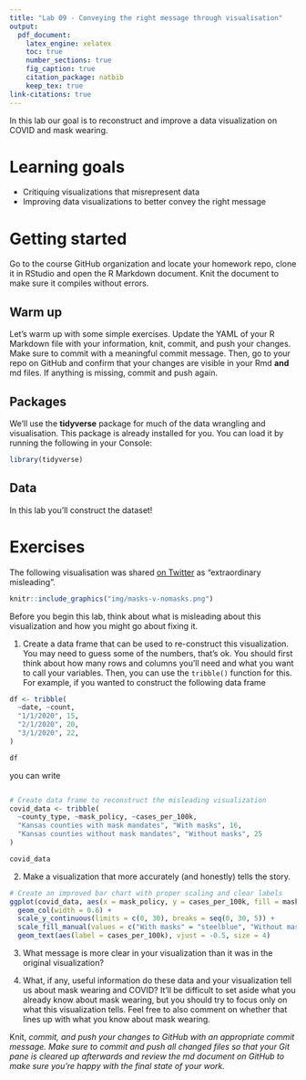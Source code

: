 ```yaml
---
title: "Lab 09 - Conveying the right message through visualisation"
output: 
  pdf_document:
    latex_engine: xelatex
    toc: true
    number_sections: true
    fig_caption: true
    citation_package: natbib
    keep_tex: true
link-citations: true
---
```


In this lab our goal is to reconstruct and improve a data visualization on COVID and mask wearing.

# Learning goals

-   Critiquing visualizations that misrepresent data
-   Improving data visualizations to better convey the right message

# Getting started

Go to the course GitHub organization and locate your homework repo, clone it in RStudio and open the R Markdown document.
Knit the document to make sure it compiles without errors.

## Warm up

Let's warm up with some simple exercises.
Update the YAML of your R Markdown file with your information, knit, commit, and push your changes.
Make sure to commit with a meaningful commit message.
Then, go to your repo on GitHub and confirm that your changes are visible in your Rmd **and** md files.
If anything is missing, commit and push again.

## Packages

We'll use the **tidyverse** package for much of the data wrangling and visualisation.
This package is already installed for you.
You can load it by running the following in your Console:

```r
library(tidyverse)
```

## Data

In this lab you'll construct the dataset!

# Exercises

The following visualisation was shared [on Twitter](https://twitter.com/JonBoeckenstedt/status/1291602888376999936) as "extraordinary misleading".

```r
knitr::include_graphics("img/masks-v-nomasks.png")
```

Before you begin this lab, think about what is misleading about this visualization and how you might go about fixing it.


1.  Create a data frame that can be used to re-construct this visualization. You may need to guess some of the numbers, that's ok. You should first think about how many rows and columns you'll need and what you want to call your variables. Then, you can use the `tribble()` function for this. For example, if you wanted to construct the following data frame

```r
df <- tribble(
  ~date, ~count,
  "1/1/2020", 15,
  "2/1/2020", 20,
  "3/1/2020", 22,
)
```

```r
df
```

you can write

```r
```

```r
# Create data frame to reconstruct the misleading visualization
covid_data <- tribble(
  ~county_type, ~mask_policy, ~cases_per_100k,
  "Kansas counties with mask mandates", "With masks", 16,
  "Kansas counties without mask mandates", "Without masks", 25
)

covid_data
```

2.  Make a visualization that more accurately (and honestly) tells the story.

```r
# Create an improved bar chart with proper scaling and clear labels
ggplot(covid_data, aes(x = mask_policy, y = cases_per_100k, fill = mask_policy)) +
  geom_col(width = 0.6) +
  scale_y_continuous(limits = c(0, 30), breaks = seq(0, 30, 5)) +
  scale_fill_manual(values = c("With masks" = "steelblue", "Without masks" = "coral")) +
  geom_text(aes(label = cases_per_100k), vjust = -0.5, size = 4)
```

3.  What message is more clear in your visualization than it was in the original visualization?

4.  What, if any, useful information do these data and your visualization tell us about mask wearing and COVID?
    It'll be difficult to set aside what you already know about mask wearing, but you should try to focus only on what this visualization tells.
    Feel free to also comment on whether that lines up with what you know about mask wearing.

Knit, *commit, and push your changes to GitHub with an appropriate commit message. Make sure to commit and push all changed files so that your Git pane is cleared up afterwards and review the md document on GitHub to make sure you're happy with the final state of your work.*
